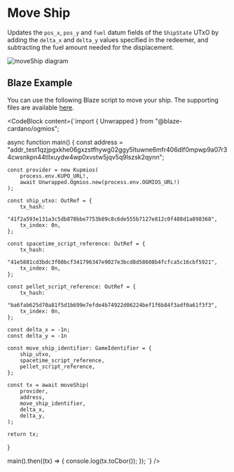 
# Move Ship

Updates the `pos_x`, `pos_y` and `fuel` datum fields of the `ShipState` UTxO by adding the `delta_x` and `delta_y` values specified in the redeemer, and subtracting the fuel amount needed for the displacement.

![moveShip diagram](/txs/move-ship.png)

## Blaze Example

You can use the following Blaze script to move your ship. The supporting files are available [here](https://github.com/txpipe/asteria/tree/main/offchain).

<CodeBlock content={`import { Unwrapped } from "@blaze-cardano/ogmios";

async function main() {
    const address =
        "addr_test1qzjpgxkhe06gxzstfhywg02ggy5ltuwne6mfr406dlf0mpwp9a07r34cwsnkpn44tllxuydw4wp0xvstw5jqv5q9lszsk2qynn";
    
    const provider = new Kupmios(
        process.env.KUPO_URL!,
        await Unwrapped.Ogmios.new(process.env.OGMIOS_URL!)
    );

    const ship_utxo: OutRef = {
        tx_hash:
            "41f2a593e131a3c5db878bbe7753b89c8c6de555b7127e812c0f488d1a898368",
        tx_index: 0n,
    };

    const spacetime_script_reference: OutRef = {
        tx_hash:
            "41e5881cd3bdc3f08bcf341796347e9027e3bcd8d58608b4fcfca5c16cbf5921",
        tx_index: 0n,
    };

    const pellet_script_reference: OutRef = {
        tx_hash:
            "ba6fab625d70a81f5d1b699e7efde4b74922d06224bef1f6b84f3adf0a61f3f3",
        tx_index: 0n,
    };

    const delta_x = -1n;
    const delta_y = -1n

    const move_ship_identifier: GameIdentifier = {
        ship_utxo,
        spacetime_script_reference,
        pellet_script_reference,
    };

    const tx = await moveShip(
        provider,
        address,
        move_ship_identifier,
        delta_x,
        delta_y,
    );

    return tx;
}

main().then((tx) => {
    console.log(tx.toCbor());
});
`} />
